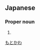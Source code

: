 ==Japanese==
{{ja-kanjitab|本|川}}

===Proper noun===
{{ja-pos|proper|もとかわ}}

# {{surname|lang=ja}}

[[Category:Japanese surnames|もとかわ]]